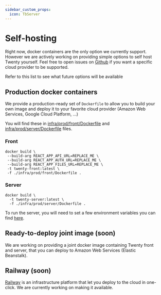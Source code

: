 ```yaml
---
sidebar_custom_props:
  icon: TbServer
---
```

# Self-hosting

Right now, docker containers are the only option we currently support. However we are actively working on providing simple options to self host Twenty yourself. 
Feel free to open issues on [Github](https://github.com/twentyhq/twenty) if you want a specific cloud provider to be supported.

Refer to this list to see what future options will be available

## Production docker containers

We provide a production-ready set of `Dockerfile` to allow you to build your own image and deploy it to your favorite cloud provider (Amazon Web Services, Google Cloud Platform, ...)

You will find these in [infra/prod/front/Dockerfile](https://github.com/twentyhq/twenty/blob/main/infra/prod/front/Dockerfile) and [infra/prod/server/Dockerfile](https://github.com/twentyhq/twenty/blob/main/infra/prod/server/Dockerfile) files.

### Front

```
docker build \
 --build-arg REACT_APP_API_URL=REPLACE_ME \
 --build-arg REACT_APP_AUTH_URL=REPLACE_ME \
 --build-arg REACT_APP_FILES_URL=REPLACE_ME \
 -t twenty-front:latest \
 -f ./infra/prod/front/Dockerfile .
```

### Server

```
docker build \
  -t twenty-server:latest \
  -f ./infra/prod/server/Dockerfile .
```

To run the server, you will need to set a few environment variables you can find [here](https://github.com/twentyhq/twenty/blob/main/server/.env.example).

## Ready-to-deploy joint image (soon)

We are working on providing a joint docker image containing Twenty front and server, that you can deploy to Amazon Web Services (Elastic Beanstalk).

## Railway (soon)

[Railway](railway.app) is an infrastructure platform that let you deploy to the cloud in one-click. We are currently working on making it available.